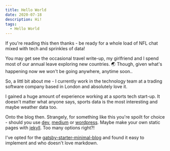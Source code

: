 ```yaml
---
title: Hello World
date: 2020-07-18
description: Hi!
tags:
  - Hello World
---
```


If you're reading this then thanks - be ready for a whole load of NFL chat mixed with tech and sprinkles of data!

You may get see the occasional travel write-up, my girlfriend and I spend most of our annual leave exploring new countries. 🌏 
Though, given what's happening now we won't be going anywhere, anytime soon..

So, a littl bit about me - I currently work in the technology team at a trading software company based in London and absolutely love it. 

I gained a huge amount of experience working at a sports tech start-up. It doesn't matter what anyone says, sports data is the most interesting and maybe weather data too.

Onto the blog then. Strangely, for something like this you're spoilt for choice - should you use  [dev](https://dev.to/), [medium](https://medium.com/) or [wordpress](https://wordpress.com/).
Maybe make your own static pages with [jekyll](https://jekyllrb.com/). Too many options right?!

I've opted for the [gatsby-starter-minimal-blog](https://github.com/LekoArts/gatsby-starter-minimal-blog) and found it easy to implement and who doesn't love markdown.
